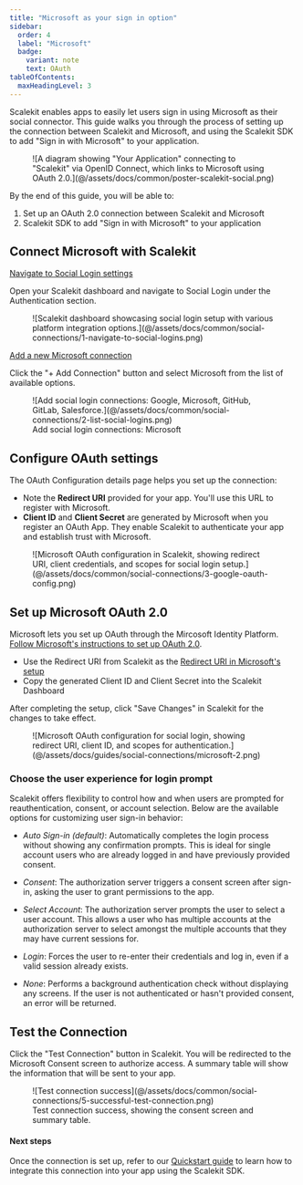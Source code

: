 ```yaml
---
title: "Microsoft as your sign in option"
sidebar:
  order: 4
  label: "Microsoft"
  badge:
    variant: note
    text: OAuth
tableOfContents:
  maxHeadingLevel: 3
---
```


Scalekit enables apps to easily let users sign in using Microsoft as their social connector. This guide walks you
through the process of setting up the connection between Scalekit and Microsoft, and using the Scalekit SDK to add "Sign
in with Microsoft" to your application.

<figure>
  ![A diagram showing "Your Application" connecting to "Scalekit" via OpenID Connect, which links to Microsoft using OAuth 2.0.](@/assets/docs/common/poster-scalekit-social.png)
</figure>

By the end of this guide, you will be able to:

1. Set up an OAuth 2.0 connection between Scalekit and Microsoft
2. Scalekit SDK to add "Sign in with Microsoft" to your application

## Connect Microsoft with Scalekit

<u>Navigate to Social Login settings</u>

Open your Scalekit dashboard and navigate to Social Login under the Authentication section.

<figure>
  ![Scalekit dashboard showcasing social login setup with various platform integration options.](@/assets/docs/common/social-connections/1-navigate-to-social-logins.png)
</figure>

<u>Add a new Microsoft connection</u>

Click the "+ Add Connection" button and select Microsoft from the list of available options.

<figure>
  ![Add social login connections: Google, Microsoft, GitHub, GitLab, Salesforce.](@/assets/docs/common/social-connections/2-list-social-logins.png)
  <figcaption>Add social login connections: Microsoft</figcaption>
</figure>

## Configure OAuth settings

The OAuth Configuration details page helps you set up the connection:

- Note the **Redirect URI** provided for your app. You'll use this URL to register with Microsoft.
- **Client ID** and **Client Secret** are generated by Microsoft when you register an OAuth App. They enable Scalekit to
  authenticate your app and establish trust with Microsoft.

<figure>
  ![Microsoft OAuth configuration in Scalekit, showing redirect URI, client credentials, and scopes for social login setup.](@/assets/docs/common/social-connections/3-google-oauth-config.png)
</figure>

## Set up Microsoft OAuth 2.0

Microsoft lets you set up OAuth through the Mircosoft Identity Platform.
[Follow Microsoft's instructions to set up OAuth 2.0](https://learn.microsoft.com/en-us/entra/identity-platform/quickstart-register-app).

- Use the Redirect URI from Scalekit as the
  [Redirect URI in Microsoft's setup](https://learn.microsoft.com/en-us/entra/identity-platform/quickstart-register-app?tabs=certificate#add-a-redirect-uri)
- Copy the generated Client ID and Client Secret into the Scalekit Dashboard

After completing the setup, click "Save Changes" in Scalekit for the changes to take effect.

<figure>
  ![Microsoft OAuth configuration for social login, showing redirect URI, client ID, and scopes for
  authentication.](@/assets/docs/guides/social-connections/microsoft-2.png)
</figure>

### Choose the user experience for login prompt

Scalekit offers flexibility to control how and when users are prompted for reauthentication, consent, or account selection. Below are the available options for customizing user sign-in behavior:

- _Auto Sign-in (default)_:
  Automatically completes the login process without showing any confirmation prompts. This is ideal for single account users who are already logged in and have previously provided consent.

- _Consent_:
  The authorization server triggers a consent screen after sign-in, asking the user to grant permissions to the app.

- _Select Account_:
  The authorization server prompts the user to select a user account. This allows a user who has multiple accounts at the authorization server to select amongst the multiple accounts that they may have current sessions for.

- _Login_:
  Forces the user to re-enter their credentials and log in, even if a valid session already exists.

- _None_:
  Performs a background authentication check without displaying any screens. If the user is not authenticated or hasn't provided consent, an error will be returned.

## Test the Connection

Click the "Test Connection" button in Scalekit. You will be redirected to the Microsoft Consent screen to authorize
access. A summary table will show the information that will be sent to your app.

<figure>
  ![Test connection success](@/assets/docs/common/social-connections/5-successful-test-connection.png)
  <figcaption>Test connection success, showing the consent screen and summary table.</figcaption>
</figure>

#### Next steps

Once the connection is set up, refer to our [Quickstart guide](/manual/social-logins-quickstart/) to learn how to integrate this connection into your app using the Scalekit SDK.
